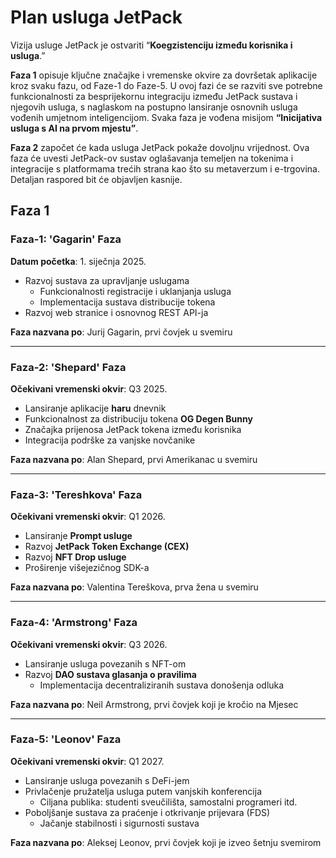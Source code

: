 # Plan usluga JetPack

Vizija usluge JetPack je ostvariti “**Koegzistenciju između korisnika i usluga**.”

**Faza 1** opisuje ključne značajke i vremenske okvire za dovršetak aplikacije kroz svaku fazu, od Faze-1 do Faze-5. U ovoj fazi će se razviti sve potrebne funkcionalnosti za besprijekornu integraciju između JetPack sustava i njegovih usluga, s naglaskom na postupno lansiranje osnovnih usluga vođenih umjetnom inteligencijom. Svaka faza je vođena misijom **“Inicijativa usluga s AI na prvom mjestu”**.

**Faza 2** započet će kada usluga JetPack pokaže dovoljnu vrijednost. Ova faza će uvesti JetPack-ov sustav oglašavanja temeljen na tokenima i integracije s platformama trećih strana kao što su metaverzum i e-trgovina. Detaljan raspored bit će objavljen kasnije.


## Faza 1

### **Faza-1: 'Gagarin' Faza**
**Datum početka**: 1. siječnja 2025.

- Razvoj sustava za upravljanje uslugama
  - Funkcionalnosti registracije i uklanjanja usluga
  - Implementacija sustava distribucije tokena
- Razvoj web stranice i osnovnog REST API-ja

**Faza nazvana po**: Jurij Gagarin, prvi čovjek u svemiru

---

### **Faza-2: 'Shepard' Faza**
**Očekivani vremenski okvir**: Q3 2025.

- Lansiranje aplikacije **haru** dnevnik
- Funkcionalnost za distribuciju tokena **OG Degen Bunny**
- Značajka prijenosa JetPack tokena između korisnika
- Integracija podrške za vanjske novčanike

**Faza nazvana po**: Alan Shepard, prvi Amerikanac u svemiru

---

### **Faza-3: 'Tereshkova' Faza**
**Očekivani vremenski okvir**: Q1 2026.

- Lansiranje **Prompt usluge**
- Razvoj **JetPack Token Exchange (CEX)**
- Razvoj **NFT Drop usluge**
- Proširenje višejezičnog SDK-a

**Faza nazvana po**: Valentina Tereškova, prva žena u svemiru

---

### **Faza-4: 'Armstrong' Faza**
**Očekivani vremenski okvir**: Q3 2026.

- Lansiranje usluga povezanih s NFT-om
- Razvoj **DAO sustava glasanja o pravilima**
  - Implementacija decentraliziranih sustava donošenja odluka

**Faza nazvana po**: Neil Armstrong, prvi čovjek koji je kročio na Mjesec

---

### **Faza-5: 'Leonov' Faza**
**Očekivani vremenski okvir**: Q1 2027.

- Lansiranje usluga povezanih s DeFi-jem
- Privlačenje pružatelja usluga putem vanjskih konferencija
  - Ciljana publika: studenti sveučilišta, samostalni programeri itd.
- Poboljšanje sustava za praćenje i otkrivanje prijevara (FDS)
  - Jačanje stabilnosti i sigurnosti sustava

**Faza nazvana po**: Aleksej Leonov, prvi čovjek koji je izveo šetnju svemirom
